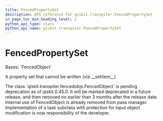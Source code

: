 ```yaml
---
title: FencedPropertySet
description: API reference for qiskit.transpiler.FencedPropertySet
in_page_toc_min_heading_level: 1
python_api_type: class
python_api_name: qiskit.transpiler.FencedPropertySet
---
```


# FencedPropertySet

<Class id="qiskit.transpiler.FencedPropertySet" isDedicatedPage={true} github="https://github.com/qiskit/qiskit/tree/stable/0.45/qiskit/transpiler/fencedobjs.py" signature="qiskit.transpiler.FencedPropertySet(property_set_instance)" modifiers="class">
  Bases: `FencedObject`

  A property set that cannot be written (via \_\_setitem\_\_)

  <Admonition title="Deprecated since version 0.45.0_pending" type="danger">
    The class `qiskit.transpiler.fencedobjs.FencedObject` is pending deprecation as of qiskit 0.45.0. It will be marked deprecated in a future release, and then removed no earlier than 3 months after the release date. Internal use of FencedObject is already removed from pass manager. Implementation of a task subclass with protection for input object modification is now responsibility of the developer.
  </Admonition>
</Class>

